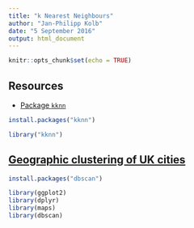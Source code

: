 ```yaml
---
title: "k Nearest Neighbours"
author: "Jan-Philipp Kolb"
date: "5 September 2016"
output: html_document
---
```


```r
knitr::opts_chunk$set(echo = TRUE)
```


## Resources

- [Package `kknn`](https://cran.r-project.org/web/packages/kknn/kknn.pdf)

```r
install.packages("kknn")
```

```r
library("kknn")
```


## [Geographic clustering of UK cities](https://www.r-bloggers.com/geographic-clustering-of-uk-cities/)

```r
install.packages("dbscan")
```



```r
library(ggplot2)
library(dplyr)
library(maps)
library(dbscan)
```

